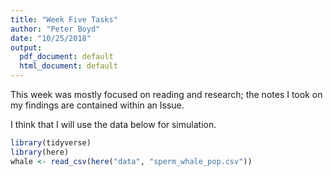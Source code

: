 ```yaml
---
title: "Week Five Tasks"
author: "Peter Boyd"
date: "10/25/2018"
output:
  pdf_document: default
  html_document: default
---
```


This week was mostly focused on reading and research; the notes I took on my findings are contained within an Issue. 


I think that I will use the data below for simulation. 

```r
library(tidyverse)
library(here)
whale <- read_csv(here("data", "sperm_whale_pop.csv"))
```

